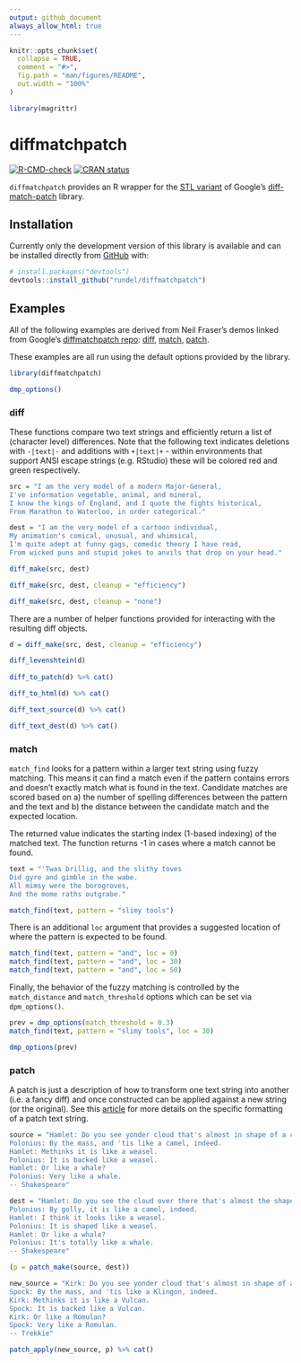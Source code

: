 ```yaml
---
output: github_document
always_allow_html: true
---
```


<!-- README.md is generated from README.Rmd. Please edit that file -->

```r
knitr::opts_chunk$set(
  collapse = TRUE,
  comment = "#>",
  fig.path = "man/figures/README",
  out.width = "100%"
)

library(magrittr)
```

# diffmatchpatch

<!-- badges: start -->
[![R-CMD-check](https://github.com/rundel/diffmatchpatch/actions/workflows/check-standard.yaml/badge.svg)](https://github.com/rundel/diffmatchpatch/actions/workflows/check-standard.yaml)
[![CRAN status](https://www.r-pkg.org/badges/version/diffmatchpatch)](https://CRAN.R-project.org/package=diffmatchpatch)
<!-- badges: end -->

`diffmatchpatch` provides an R wrapper for the [STL variant](https://github.com/leutloff/diff-match-patch-cpp-stl) of Google's [diff-match-patch](https://github.com/google/diff-match-patch/) library.


## Installation

<!--
You can install the released version of diffmatchpatch from [CRAN](https://CRAN.R-project.org) with:

``` r
install.packages("diffmatchpatch")
```
-->

Currently only the development version of this library is available and can be installed directly from [GitHub](https://github.com/) with:

```r
# install.packages("devtools")
devtools::install_github("rundel/diffmatchpatch")
```

## Examples

All of the following examples are derived from Neil Fraser's demos linked from Google's [diffmatchpatch repo](https://github.com/google/diff-match-patch): [diff](https://neil.fraser.name/software/diff_match_patch/demos/diff.html), [match](https://neil.fraser.name/software/diff_match_patch/demos/match.html), [patch](https://neil.fraser.name/software/diff_match_patch/demos/patch.html).

These examples are all run using the default options provided by the library.

```r
library(diffmatchpatch)

dmp_options()
```

### diff

These functions compare two text strings and efficiently return a list of (character level) differences. Note that the following text indicates deletions with `-|text|-` and additions with `+|text|+` - within environments that support ANSI escape strings (e.g. RStudio) these will be colored red and green respectively.

```r
src = "I am the very model of a modern Major-General,
I've information vegetable, animal, and mineral,
I know the kings of England, and I quote the fights historical,
From Marathon to Waterloo, in order categorical."

dest = "I am the very model of a cartoon individual,
My animation's comical, unusual, and whimsical,
I'm quite adept at funny gags, comedic theory I have read,
From wicked puns and stupid jokes to anvils that drop on your head."

diff_make(src, dest)
```

```r
diff_make(src, dest, cleanup = "efficiency")
```

```r
diff_make(src, dest, cleanup = "none")
```

There are a number of helper functions provided for interacting with the resulting diff objects.

```r
d = diff_make(src, dest, cleanup = "efficiency")

diff_levenshtein(d)
 
diff_to_patch(d) %>% cat()

diff_to_html(d) %>% cat()

diff_text_source(d) %>% cat()

diff_text_dest(d) %>% cat()
```

### match

`match_find` looks for a pattern within a larger text string using fuzzy matching. This means it can find a match even if the pattern contains errors and doesn't exactly match what is found in the text. Candidate matches are scored based on a) the number of spelling differences between the pattern and the text and b) the distance between the candidate match and the expected location.

The returned value indicates the starting index (1-based indexing) of the matched text. The function returns -1 in cases where a match cannot be found.

```r
text = "'Twas brillig, and the slithy toves
Did gyre and gimble in the wabe.
All mimsy were the borogroves,
And the mome raths outgrabe."

match_find(text, pattern = "slimy tools")
```


There is an additional `loc` argument that provides a suggested location of where the pattern is expected to be found.

```r
match_find(text, pattern = "and", loc = 0)
match_find(text, pattern = "and", loc = 30)
match_find(text, pattern = "and", loc = 50)
```

Finally, the behavior of the fuzzy matching is controlled by the `match_distance` and `match_threshold` options which can be set via `dpm_options()`.

```r
prev = dmp_options(match_threshold = 0.3)
match_find(text, pattern = "slimy tools", loc = 30)

dmp_options(prev)
```


### patch

A patch is just a description of how to transform one text string into another (i.e. a fancy diff) and once constructed can be applied against a new string (or the original). See this [ article](https://en.wikipedia.org/wiki/Diff#Unified_format) for more details on the specific formatting of a patch text string.

```r
source = "Hamlet: Do you see yonder cloud that's almost in shape of a camel?
Polonius: By the mass, and 'tis like a camel, indeed.
Hamlet: Methinks it is like a weasel.
Polonius: It is backed like a weasel.
Hamlet: Or like a whale?
Polonius: Very like a whale.
-- Shakespeare"

dest = "Hamlet: Do you see the cloud over there that's almost the shape of a camel?
Polonius: By golly, it is like a camel, indeed.
Hamlet: I think it looks like a weasel.
Polonius: It is shaped like a weasel.
Hamlet: Or like a whale?
Polonius: It's totally like a whale.
-- Shakespeare"

(p = patch_make(source, dest))
```

```r
new_source = "Kirk: Do you see yonder cloud that's almost in shape of a Klingon?
Spock: By the mass, and 'tis like a Klingon, indeed.
Kirk: Methinks it is like a Vulcan.
Spock: It is backed like a Vulcan.
Kirk: Or like a Romulan?
Spock: Very like a Romulan.
-- Trekkie"

patch_apply(new_source, p) %>% cat()
```
